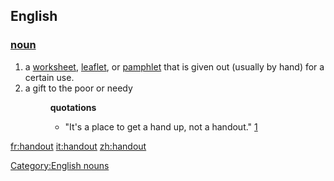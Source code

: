 ==English==
=== [[noun]]===
[[Category:English nouns]]
#a [[worksheet]], [[leaflet]], or [[pamphlet]] that is given out (usually by hand) for a certain use.
#a gift to the poor or needy
#:'''quotations'''
#:*"It's a place to get a hand up, not a handout." [http://greenvilleonline.com/citypeople/news/2004/10/26/2004102651751.htm]

[[fr:handout]]
[[it:handout]]
[[zh:handout]]